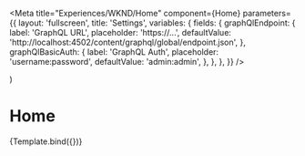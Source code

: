 
<Meta
  title="Experiences/WKND/Home"
  component={Home}
  parameters={{
    layout: 'fullscreen',
    title: 'Settings',
    variables: {
      fields: {
        graphQlEndpoint: {
          label: 'GraphQL URL',
          placeholder: 'https://...',
          defaultValue: 'http://localhost:4502/content/graphql/global/endpoint.json',
        },
        graphQlBasicAuth: {
          label: 'GraphQL Auth',
          placeholder: 'username:password',
          defaultValue: 'admin:admin',
        },
      },
    },
  }}
/>

  <App>
    <div style={{ height: '200vh' }}>
      <Home {...args} />
    </div>
  </App>
)

# Home

<Canvas withSource="open">
  <Story name="Home" args={{}}>
    {Template.bind({})}
  </Story>
</Canvas>
